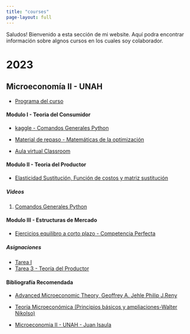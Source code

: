---
title: "courses"
page-layout: full
---

Saludos! Bienvenido a esta sección de mi website. Aquí podra encontrar información sobre algnos cursos en los cuales soy colaborador.

<h1>2023</h1>

<h2>Microeconomía II - UNAH</h2>

-   [Programa del curso](https://rpubs.com/Juan-Isaula/1044986)

<h4>Modulo I - Teoria del Consumidor</h4>

-   [kaggle - Comandos Generales Python](https://www.kaggle.com/code/juanisaula/comandos-generales-python)

-   [Material de repaso - Matemáticas de la optimización](https://j-isaula.github.io/micreoeconomics/)

-   [Aula virtual Classroom](https://classroom.google.com/c/NTU0MTk3NDM2MzEw?cjc=kxeyk6r)

<h4>Modulo II - Teoria del Productor</h4>

-   [Elasticidad Sustitución, Función de costos y matriz sustitución](https://rpubs.com/Juan-Isaula/1057243)

<h5>Videos</h5>

1.  [Comandos Generales Python](https://youtu.be/tEAe82p6mAc)

<h4>Modulo III - Estructuras de Mercado</h4>

-   [Ejercicios equilibro a corto plazo - Competencia Perfecta](https://www.kaggle.com/code/juanisaula/microeconom-a-competencia-perfecta)

<h5>Asignaciones</h5>

-   [Tarea I](https://drive.google.com/file/d/1tUYGfeYfEuzw5lQnxp4PurJmtz9PYCR8/view?usp=sharing)
-   [Tarea 3 - Teoría del Productor](https://rpubs.com/Juan-Isaula/1058573)

<h4>Bibliografía Recomendada</h4>

-   [Advanced Microeconomic Theory, Geoffrey A. Jehle Philip J.Reny](https://zalamsyah.staff.unja.ac.id/wp-content/uploads/sites/286/2019/11/1-Advanced-Microeconomic-Theory-3rd-Ed.-JEHLE-RENY.pdf)

-   [Teoría Microeconómica (Principios básicos y ampliaciones-Walter Nikolso)](https://elvisjgblog.files.wordpress.com/2019/04/teorc3ada-microeconc3b3mica-9c2b0-edicic3b3n-walter-nicholson.pdf)

-   [Microeconomia II - UNAH - Juan Isaula](https://j-isaula.github.io/1619/documentos.html)
